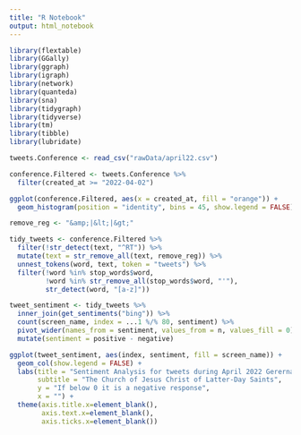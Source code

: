 ```yaml
---
title: "R Notebook"
output: html_notebook
---
```


```r

library(flextable)
library(GGally)
library(ggraph)
library(igraph)
library(network)
library(quanteda)
library(sna)
library(tidygraph)
library(tidyverse)
library(tm)
library(tibble)
library(lubridate)

tweets.Conference <- read_csv("rawData/april22.csv")

```

```r
conference.Filtered <- tweets.Conference %>% 
  filter(created_at >= "2022-04-02")

ggplot(conference.Filtered, aes(x = created_at, fill = "orange")) +
  geom_histogram(position = "identity", bins = 45, show.legend = FALSE)
```

```r
remove_reg <- "&amp;|&lt;|&gt;"

tidy_tweets <- conference.Filtered %>% 
  filter(!str_detect(text, "^RT")) %>%
  mutate(text = str_remove_all(text, remove_reg)) %>%
  unnest_tokens(word, text, token = "tweets") %>%
  filter(!word %in% stop_words$word,
         !word %in% str_remove_all(stop_words$word, "'"),
         str_detect(word, "[a-z]"))

tweet_sentiment <- tidy_tweets %>%
  inner_join(get_sentiments("bing")) %>%
  count(screen_name, index = ...1 %/% 80, sentiment) %>%
  pivot_wider(names_from = sentiment, values_from = n, values_fill = 0) %>% 
  mutate(sentiment = positive - negative)

ggplot(tweet_sentiment, aes(index, sentiment, fill = screen_name)) +
  geom_col(show.legend = FALSE) +
  labs(title = "Sentiment Analysis for tweets during April 2022 Gerernal Conference",
       subtitle = "The Church of Jesus Christ of Latter-Day Saints", 
       y = "If below 0 it is a negative response", 
       x = "") +
  theme(axis.title.x=element_blank(),
        axis.text.x=element_blank(),
        axis.ticks.x=element_blank())
  
  
```


